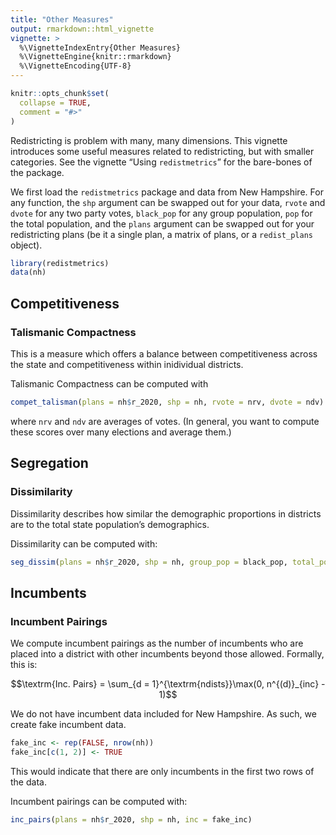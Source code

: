 ```yaml
---
title: "Other Measures"
output: rmarkdown::html_vignette
vignette: >
  %\VignetteIndexEntry{Other Measures}
  %\VignetteEngine{knitr::rmarkdown}
  %\VignetteEncoding{UTF-8}
---
```


```r
knitr::opts_chunk$set(
  collapse = TRUE,
  comment = "#>"
)
```

Redistricting is problem with many, many dimensions. This vignette introduces some useful measures related to redistricting, but with smaller categories. See the vignette "Using `redistmetrics`" for the bare-bones of the package. 

We first load the `redistmetrics` package and data from New Hampshire. For any function, the `shp` argument can be swapped out for your data, `rvote` and `dvote` for any two party votes, `black_pop` for any group population, `pop` for the total population, and the `plans` argument can be swapped out for your redistricting plans (be it a single plan, a matrix of plans, or a `redist_plans` object).  

```r
library(redistmetrics)
data(nh)
```


## Competitiveness

### Talismanic Compactness

This is a measure which offers a balance between competitiveness across the state and competitiveness within inidividual districts.

Talismanic Compactness can be computed with

```r
compet_talisman(plans = nh$r_2020, shp = nh, rvote = nrv, dvote = ndv)
```

where `nrv` and `ndv` are averages of votes. (In general, you want to compute these scores over many elections and average them.)

## Segregation

### Dissimilarity

Dissimilarity describes how similar the demographic proportions in districts are to the total state population's demographics.

Dissimilarity can be computed with:

```r
seg_dissim(plans = nh$r_2020, shp = nh, group_pop = black_pop, total_pop = pop)
```

## Incumbents

### Incumbent Pairings

We compute incumbent pairings as the number of incumbents who are placed into a district with other incumbents beyond those allowed. Formally, this is:

$$\textrm{Inc. Pairs} = \sum_{d = 1}^{\textrm{ndists}}\max(0, n^{(d)}_{inc} - 1)$$

We do not have incumbent data included for New Hampshire. As such, we create fake incumbent data.

```r
fake_inc <- rep(FALSE, nrow(nh))
fake_inc[c(1, 2)] <- TRUE
```

This would indicate that there are only incumbents in the first two rows of the data.

Incumbent pairings can be computed with:

```r
inc_pairs(plans = nh$r_2020, shp = nh, inc = fake_inc)
```


